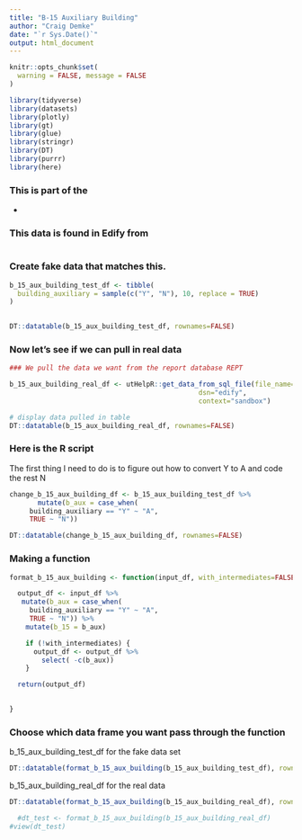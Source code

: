 ```yaml
---
title: "B-15 Auxiliary Building"
author: "Craig Demke"
date: "`r Sys.Date()`"
output: html_document
---
```


```r
knitr::opts_chunk$set(
  warning = FALSE, message = FALSE
)
```

```r
library(tidyverse)
library(datasets)
library(plotly)
library(gt)
library(glue)
library(stringr)
library(DT)
library(purrr)
library(here)
```
### This is part of the 
* 

### This data is found in Edify from 
```{}

```


### Create fake data that matches this.

```r
b_15_aux_building_test_df <- tibble(
  building_auxiliary = sample(c("Y", "N"), 10, replace = TRUE)
) 
   

DT::datatable(b_15_aux_building_test_df, rownames=FALSE)
```

### Now let's see if we can pull in real data

```r
### We pull the data we want from the report database REPT 

b_15_aux_building_real_df <- utHelpR::get_data_from_sql_file(file_name="b_15.sql",
                                               dsn="edify",
                                               context="sandbox")

# display data pulled in table
DT::datatable(b_15_aux_building_real_df, rownames=FALSE)
```


### Here is the R script

The first thing I need to do is to figure out how to convert Y to A and code the rest N

```r

change_b_15_aux_building_df <- b_15_aux_building_test_df %>%
       mutate(b_aux = case_when(
     building_auxiliary == "Y" ~ "A",
     TRUE ~ "N"))

DT::datatable(change_b_15_aux_building_df, rownames=FALSE)

```

### Making a function

```r
  
format_b_15_aux_building <- function(input_df, with_intermediates=FALSE) {

  output_df <- input_df %>%
   mutate(b_aux = case_when(
     building_auxiliary == "Y" ~ "A",
     TRUE ~ "N")) %>%
    mutate(b_15 = b_aux)

    if (!with_intermediates) {
      output_df <- output_df %>%
        select( -c(b_aux))
    }

  return(output_df)

  
}
```
### Choose which data frame you want pass through the function 

b_15_aux_building_test_df for the fake data set
```r
DT::datatable(format_b_15_aux_building(b_15_aux_building_test_df), rownames=FALSE)
```

b_15_aux_building_real_df for the real data
```r
DT::datatable(format_b_15_aux_building(b_15_aux_building_real_df), rownames=FALSE)

  #dt_test <- format_b_15_aux_building(b_15_aux_building_real_df)
#view(dt_test)
```

